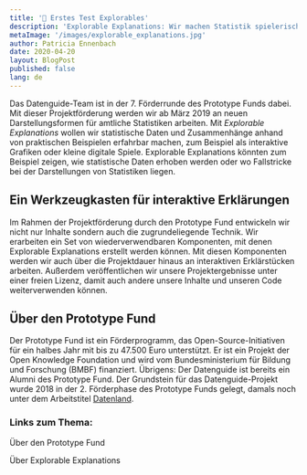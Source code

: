 ```yaml
---
title: '🎉 Erstes Test Explorables'
description: 'Explorable Explanations: Wir machen Statistik spielerisch erlebbar.'
metaImage: '/images/explorable_explanations.jpg'
author: Patricia Ennenbach
date: 2020-04-20
layout: BlogPost
published: false
lang: de
---
```



Das Datenguide-Team ist in der 7. Förderrunde des Prototype Funds dabei. Mit dieser Projektförderung werden wir ab März 2019 an neuen Darstellungsformen für amtliche Statistiken arbeiten. Mit _Explorable Explanations_ wollen wir statistische Daten und Zusammenhänge anhand von praktischen Beispielen erfahrbar machen, zum Beispiel als interaktive Grafiken oder kleine digitale Spiele. Explorable Explanations könnten zum Beispiel zeigen, wie statistische Daten erhoben werden oder wo Fallstricke bei der Darstellungen von Statistiken liegen.

<Map latitude={51.427} longitude={7.664} path="/geo/nrw_gemeinden.json"></Map>

## Ein Werkzeugkasten für interaktive Erklärungen

Im Rahmen der Projektförderung durch den Prototype Fund entwickeln wir nicht nur Inhalte sondern auch die zugrundeliegende Technik. Wir erarbeiten ein Set von wiederverwendbaren Komponenten, mit denen Explorable Explanations erstellt werden können. Mit diesen Komponenten werden wir auch über die Projektdauer hinaus an interaktiven Erklärstücken arbeiten. Außerdem veröffentlichen wir unsere Projektergebnisse unter einer freien Lizenz, damit auch andere unsere Inhalte und unseren Code weiterverwenden können.

## Über den Prototype Fund

Der Prototype Fund ist ein Förderprogramm, das Open-Source-Initiativen für ein halbes Jahr mit bis zu 47.500 Euro unterstützt. Er ist ein Projekt der Open Knowledge Foundation und wird vom Bundesministerium für Bildung und Forschung (BMBF) finanziert. Übrigens: Der Datenguide ist bereits ein Alumni des Prototype Fund. Der Grundstein für das Datenguide-Projekt wurde 2018 in der 2. Förderphase des Prototype Funds gelegt, damals noch unter dem Arbeitstitel [Datenland](https://prototypefund.de/project/datenland/).

### Links zum Thema:

<ArrowLink href="https://prototypefund.de/about/">
  Über den Prototype Fund
</ArrowLink>

<ArrowLink href="https://explorabl.es/">Über Explorable Explanations</ArrowLink>
